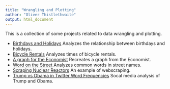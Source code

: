 ```yaml
---
title: "Wrangling and Plotting"
author: "Oliver Thistlethwaite"
output: html_document
---
```


This is a collection of some projects related to data wrangling and plotting.

* [Birthdays and Holidays](birthdays.html) Analyzes the relationship between birthdays and holidays.
* [Bicycle Rentals](bicycle.html) Analyzes times of bicycle rentals.
* [A graph for the Economist](economist.html) Recreates a graph from the Economist.
* [Word on the Street](street.html) Analyzes common words in street names.
* [Scraping Nuclear Reactors](nuclear.html) An example of webscraping.
* [Trump vs Obama in Twitter Word Frequencies](trump1.html) Socal media analysis of Trump and Obama.


